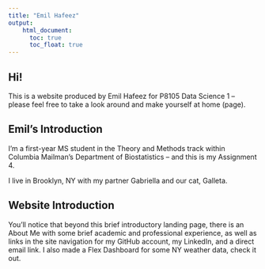 ```yaml
---
title: "Emil Hafeez"
output:
    html_document:
      toc: true
      toc_float: true
---
```


## Hi! 

This is a website produced by Emil Hafeez for P8105 Data Science 1 -- please feel free to take a look around and make yourself at home (page).  

## Emil's Introduction

I'm a first-year MS student in the Theory and Methods track within Columbia Mailman's Department of Biostatistics -- and this is my Assignment 4. 

I live in Brooklyn, NY with my partner Gabriella and our cat, Galleta. 

## Website Introduction

You'll notice that beyond this brief introductory landing page, there is an About Me with some brief academic and professional experience, as well as links in the site navigation for my GitHub account, my LinkedIn, and a direct email link. I also made a Flex Dashboard for some NY weather data, check it out. 
